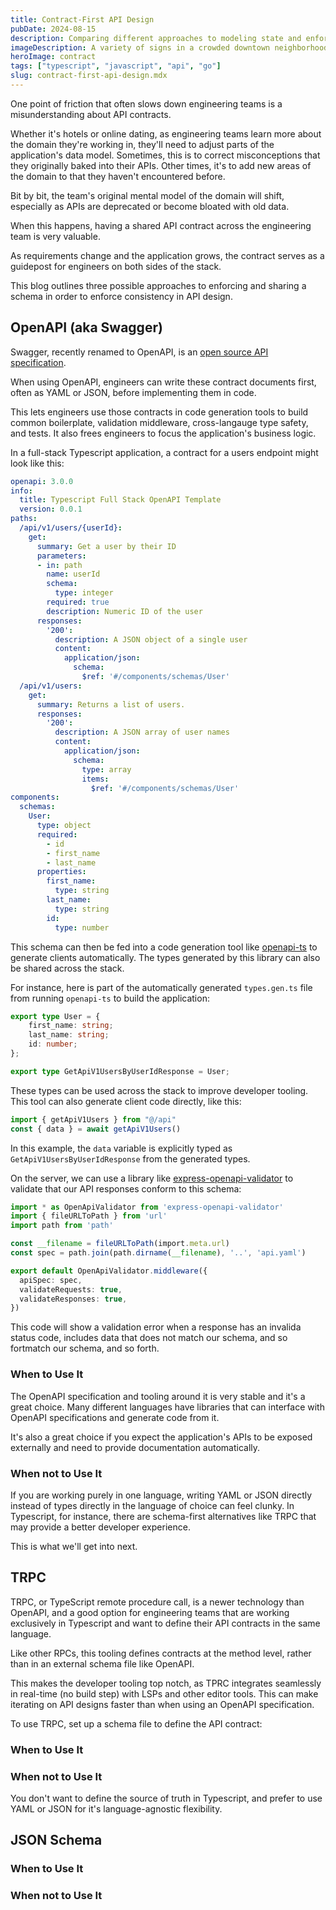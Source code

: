 ```yaml
---
title: Contract-First API Design
pubDate: 2024-08-15
description: Comparing different approaches to modeling state and enforcing schemas across API boundaries
imageDescription: A variety of signs in a crowded downtown neighborhood.
heroImage: contract
tags: ["typescript", "javascript", "api", "go"]
slug: contract-first-api-design.mdx
---
```


One point of friction that often slows down engineering teams is a misunderstanding about API contracts.

Whether it's hotels or online dating, as engineering teams learn more about the domain they're working in, they'll need to adjust parts of the application's data model. Sometimes, this is to correct misconceptions that they originally baked into their APIs. Other times, it's to add new areas of the domain to that they haven't encountered before.

Bit by bit, the team's original mental model of the domain will shift, especially as APIs are deprecated or become bloated with old data.
 
When this happens, having a shared API contract across the engineering team is very valuable. 

As requirements change and the application grows, the contract serves as a guidepost for engineers on both sides of the stack.

This blog outlines three possible approaches to enforcing and sharing a schema in order to enforce consistency in API design.

## OpenAPI (aka Swagger)

Swagger, recently renamed to OpenAPI, is an [open source API specification](https://swagger.io/specification/).

When using OpenAPI, engineers can write these contract documents first, often as YAML or JSON, before implementing them in code.

This lets engineers use those contracts in code generation tools to build common boilerplate, validation middleware, cross-langauge type safety, and tests. It also frees engineers to focus the application's business logic.

In a full-stack Typescript application, a contract for a users endpoint might look like this:

```yaml
openapi: 3.0.0
info:
  title: Typescript Full Stack OpenAPI Template
  version: 0.0.1
paths:
  /api/v1/users/{userId}:
    get:
      summary: Get a user by their ID
      parameters:
      - in: path
        name: userId
        schema:
          type: integer
        required: true
        description: Numeric ID of the user
      responses:
        '200':
          description: A JSON object of a single user
          content:
            application/json:
              schema:
                $ref: '#/components/schemas/User'
  /api/v1/users:
    get:
      summary: Returns a list of users.
      responses:
        '200':
          description: A JSON array of user names
          content:
            application/json:
              schema: 
                type: array
                items:
                  $ref: '#/components/schemas/User'
components:
  schemas:
    User:
      type: object
      required:
        - id
        - first_name
        - last_name
      properties:
        first_name:
          type: string
        last_name:
          type: string
        id:
          type: number
```

This schema can then be fed into a code generation tool like [openapi-ts](https://github.com/hey-api/openapi-ts) to generate clients automatically. The types generated by this library can also be shared across the stack.

For instance, here is part of the automatically generated `types.gen.ts` file from running `openapi-ts` to build the application:

```typescript
export type User = {
    first_name: string;
    last_name: string;
    id: number;
};

export type GetApiV1UsersByUserIdResponse = User;
```

These types can be used across the stack to improve developer tooling. This tool can also generate client code directly, like this:

```typescript
import { getApiV1Users } from "@/api"
const { data } = await getApiV1Users()
```

In this example, the `data` variable is explicitly typed as `GetApiV1UsersByUserIdResponse` from the generated types.

On the server, we can use a library like [express-openapi-validator](https://cdimascio.github.io/express-openapi-validator-documentation/) to validate that our API responses conform to this schema:

```typescript
import * as OpenApiValidator from 'express-openapi-validator'
import { fileURLToPath } from 'url'
import path from 'path'

const __filename = fileURLToPath(import.meta.url)
const spec = path.join(path.dirname(__filename), '..', 'api.yaml')

export default OpenApiValidator.middleware({
  apiSpec: spec,
  validateRequests: true,
  validateResponses: true,
})
```

This code will show a validation error when a response has an invalida status code, includes data that does not match our schema, and so fortmatch our schema, and so forth.

### When to Use It

The OpenAPI specification and tooling around it is very stable and it's a great choice. Many different languages have libraries that can interface with OpenAPI specifications and generate code from it.

It's also a great choice if you expect the application's APIs to be exposed externally and need to provide documentation automatically.

### When not to Use It

If you are working purely in one language, writing YAML or JSON directly instead of types directly in the language of choice can feel clunky. In Typescript, for instance, there are schema-first alternatives like TRPC that may provide a better developer experience.

This is what we'll get into next.

## TRPC

TRPC, or TypeScript remote procedure call, is a newer technology than OpenAPI, and a good option for engineering teams that are working exclusively in Typescript and want to define their API contracts in the same language.

Like other RPCs, this tooling defines contracts at the method level, rather than in an external schema file like OpenAPI.

This makes the developer tooling top notch, as TPRC integrates seamlessly in real-time (no build step) with LSPs and other editor tools. This can make iterating on API designs faster than when using an OpenAPI specification.

To use TRPC, set up a schema file to define the API contract:

### When to Use It

### When not to Use It

You don't want to define the source of truth in Typescript, and prefer to use YAML or JSON for it's language-agnostic flexibility.

## JSON Schema

### When to Use It

### When not to Use It
